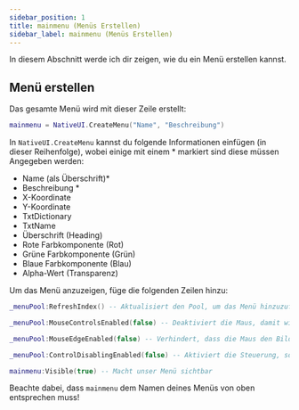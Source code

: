 ---
sidebar_position: 1
title: mainmenu (Menüs Erstellen)
sidebar_label: mainmenu (Menüs Erstellen)
---
In diesem Abschnitt werde ich dir zeigen, wie du ein Menü erstellen kannst.

## Menü erstellen

Das gesamte Menü wird mit dieser Zeile erstellt:

```lua
mainmenu = NativeUI.CreateMenu("Name", "Beschreibung")
```

In `NativeUI.CreateMenu` kannst du folgende Informationen einfügen (in dieser Reihenfolge), wobei einige mit einem * markiert sind diese müssen Angegeben werden:

- Name (als Überschrift)*
- Beschreibung *
- X-Koordinate
- Y-Koordinate
- TxtDictionary
- TxtName 
- Überschrift (Heading)
- Rote Farbkomponente (Rot)
- Grüne Farbkomponente (Grün)
- Blaue Farbkomponente (Blau)
- Alpha-Wert (Transparenz)

Um das Menü anzuzeigen, füge die folgenden Zeilen hinzu:

```lua
_menuPool:RefreshIndex() -- Aktualisiert den Pool, um das Menü hinzuzufügen

_menuPool:MouseControlsEnabled(false) -- Deaktiviert die Maus, damit wir uns frei bewegen können

_menuPool:MouseEdgeEnabled(false) -- Verhindert, dass die Maus den Bildschirm verlässt

_menuPool:ControlDisablingEnabled(false) -- Aktiviert die Steuerung, sodass nicht alle Steuerelemente deaktiviert werden

mainmenu:Visible(true) -- Macht unser Menü sichtbar
```

Beachte dabei, dass `mainmenu` dem Namen deines Menüs von oben entsprechen muss!